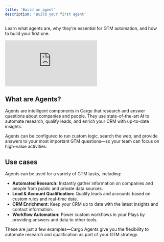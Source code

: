 ```yaml
---
title: 'Build an agent'
description: 'Build your first agent'
---
```


Learn what agents are, why they're essential for GTM automation, and how to build your first one.

<iframe
  className="w-full aspect-video rounded-xl"
  src="https://www.youtube.com/embed/7GAJgEPQ9PA"
  title="Build an agent in Cargo"
  frameBorder="0"
  allow="accelerometer; autoplay; clipboard-write; encrypted-media; gyroscope; picture-in-picture"
  allowFullScreen
></iframe>

## What are Agents?

Agents are intelligent components in Cargo that research and answer questions about companies and people. They use state-of-the-art AI to automate research, qualify leads, and enrich your CRM with up-to-date insights.

Agents can be configured to run custom logic, search the web, and provide answers to your most important GTM questions—so your team can focus on high-value activities.

## Use cases

Agents can be used for a variety of GTM tasks, including:

- **Automated Research:** Instantly gather information on companies and people from public and private data sources.
- **Lead & Account Qualification:** Qualify leads and accounts based on custom rules and real-time data.
- **CRM Enrichment:** Keep your CRM up to date with the latest insights and contact information.
- **Workflow Automation:** Power custom workflows in your Plays by providing answers and data to other tools.

These are just a few examples—Cargo Agents give you the flexibility to automate research and qualification as part of your GTM strategy.


